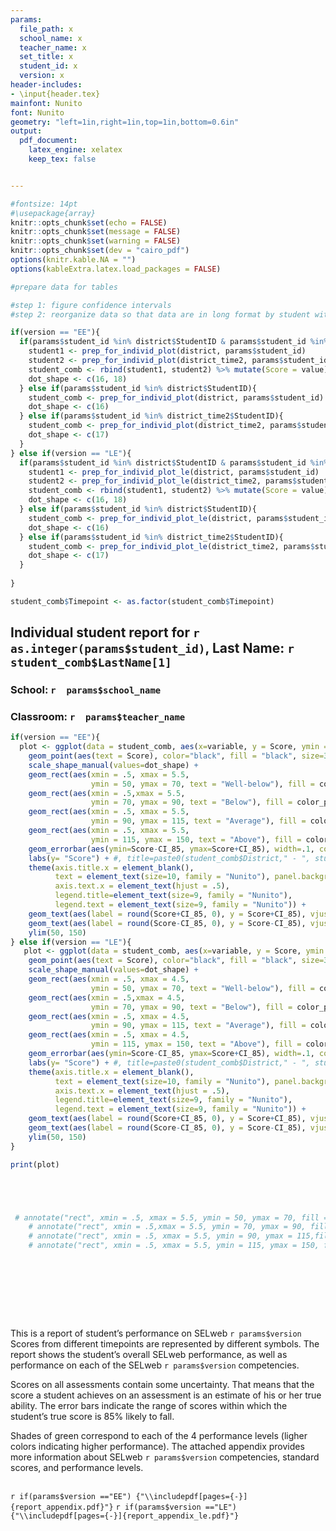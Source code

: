 ```yaml
---
params: 
  file_path: x
  school_name: x
  teacher_name: x
  set_title: x
  student_id: x
  version: x
header-includes:
- \input{header.tex}
mainfont: Nunito
font: Nunito
geometry: "left=1in,right=1in,top=1in,bottom=0.6in"
output: 
  pdf_document:
    latex_engine: xelatex
    keep_tex: false


---
```



```r
#fontsize: 14pt
#\usepackage{array}
knitr::opts_chunk$set(echo = FALSE)
knitr::opts_chunk$set(message = FALSE)
knitr::opts_chunk$set(warning = FALSE)
knitr::opts_chunk$set(dev = "cairo_pdf")
options(knitr.kable.NA = "")
options(kableExtra.latex.load_packages = FALSE)

```

```r


#prepare data for tables

#step 1: figure confidence intervals
#step 2: reorganize data so that data are in long format by student with scores and CI_85

if(version == "EE"){
  if(params$student_id %in% district$StudentID & params$student_id %in% district_time2$StudentID){
    student1 <- prep_for_individ_plot(district, params$student_id)
    student2 <- prep_for_individ_plot(district_time2, params$student_id)
    student_comb <- rbind(student1, student2) %>% mutate(Score = value)
    dot_shape <- c(16, 18)
  } else if(params$student_id %in% district$StudentID){
    student_comb <- prep_for_individ_plot(district, params$student_id)
    dot_shape <- c(16)
  } else if(params$student_id %in% district_time2$StudentID){
    student_comb <- prep_for_individ_plot(district_time2, params$student_id)
    dot_shape <- c(17)
  }
} else if(version == "LE"){
  if(params$student_id %in% district$StudentID & params$student_id %in% district_time2$StudentID){
    student1 <- prep_for_individ_plot_le(district, params$student_id)
    student2 <- prep_for_individ_plot_le(district_time2, params$student_id)
    student_comb <- rbind(student1, student2) %>% mutate(Score = value)
    dot_shape <- c(16, 18)
  } else if(params$student_id %in% district$StudentID){
    student_comb <- prep_for_individ_plot_le(district, params$student_id)
    dot_shape <- c(16)
  } else if(params$student_id %in% district_time2$StudentID){
    student_comb <- prep_for_individ_plot_le(district_time2, params$student_id)
    dot_shape <- c(17)
  }
  
}

student_comb$Timepoint <- as.factor(student_comb$Timepoint)

```




##  Individual student report for `r  as.integer(params$student_id)`, Last Name: `r student_comb$LastName[1]`
### School: `r  params$school_name`
### Classroom: `r  params$teacher_name`

```r

if(version == "EE"){
  plot <- ggplot(data = student_comb, aes(x=variable, y = Score, ymin = 50, ymax = 150, shape = Timepoint)) + #, group = Timepoint
    geom_point(aes(text = Score), color="black", fill = "black", size=3, position=position_dodge(0.5)) + 
    scale_shape_manual(values=dot_shape) + 
    geom_rect(aes(xmin = .5, xmax = 5.5, 
                  ymin = 50, ymax = 70, text = "Well-below"), fill = color_palette_dark_light[1], alpha = .1) +
    geom_rect(aes(xmin = .5,xmax = 5.5,
                  ymin = 70, ymax = 90, text = "Below"), fill = color_palette_dark_light[2], alpha = .1) +
    geom_rect(aes(xmin = .5, xmax = 5.5,
                  ymin = 90, ymax = 115, text = "Average"), fill = color_palette_dark_light[3], alpha = .1) + 
    geom_rect(aes(xmin = .5, xmax = 5.5,
                  ymin = 115, ymax = 150, text = "Above"), fill = color_palette_dark_light[4], alpha = .1) +
    geom_errorbar(aes(ymin=Score-CI_85, ymax=Score+CI_85), width=.1, colour="black", position=position_dodge(.5), alpha = .2) + 
    labs(y= "Score") + #, title=paste0(student_comb$District," - ", student_comb$School, " - ", student_comb$StudentID)
    theme(axis.title.x = element_blank(), 
          text = element_text(size=10, family = "Nunito"), panel.background = element_blank(),
          axis.text.x = element_text(hjust = .5),
          legend.title=element_text(size=9, family = "Nunito"),
          legend.text = element_text(size=9, family = "Nunito")) +
    geom_text(aes(label = round(Score+CI_85, 0), y = Score+CI_85), vjust = -.5, size = 2, position=position_dodge(.5)) +
    geom_text(aes(label = round(Score-CI_85, 0), y = Score-CI_85), vjust = 1.5, size = 2, position=position_dodge(.5)) + 
    ylim(50, 150)
} else if(version == "LE"){
   plot <- ggplot(data = student_comb, aes(x=variable, y = Score, ymin = 50, ymax = 150, shape = Timepoint)) + #, group = Timepoint
    geom_point(aes(text = Score), color="black", fill = "black", size=3, position=position_dodge(0.5)) + 
    scale_shape_manual(values=dot_shape) + 
    geom_rect(aes(xmin = .5, xmax = 4.5, 
                  ymin = 50, ymax = 70, text = "Well-below"), fill = color_palette_dark_light[1], alpha = .1) +
    geom_rect(aes(xmin = .5,xmax = 4.5,
                  ymin = 70, ymax = 90, text = "Below"), fill = color_palette_dark_light[2], alpha = .1) +
    geom_rect(aes(xmin = .5, xmax = 4.5,
                  ymin = 90, ymax = 115, text = "Average"), fill = color_palette_dark_light[3], alpha = .1) + 
    geom_rect(aes(xmin = .5, xmax = 4.5,
                  ymin = 115, ymax = 150, text = "Above"), fill = color_palette_dark_light[4], alpha = .1) +
    geom_errorbar(aes(ymin=Score-CI_85, ymax=Score+CI_85), width=.1, colour="black", position=position_dodge(.5), alpha = .2) + 
    labs(y= "Score") + #, title=paste0(student_comb$District," - ", student_comb$School, " - ", student_comb$StudentID)
    theme(axis.title.x = element_blank(), 
          text = element_text(size=10, family = "Nunito"), panel.background = element_blank(),
          axis.text.x = element_text(hjust = .5),
          legend.title=element_text(size=9, family = "Nunito"),
          legend.text = element_text(size=9, family = "Nunito")) +
    geom_text(aes(label = round(Score+CI_85, 0), y = Score+CI_85), vjust = -.5, size = 2, position=position_dodge(.5)) +
    geom_text(aes(label = round(Score-CI_85, 0), y = Score-CI_85), vjust = 1.5, size = 2, position=position_dodge(.5)) + 
    ylim(50, 150)
}

print(plot)





 # annotate("rect", xmin = .5, xmax = 5.5, ymin = 50, ymax = 70, fill = '#45874C', alpha = .6, label = "well-below") +
    # annotate("rect", xmin = .5,xmax = 5.5, ymin = 70, ymax = 90, fill = '#86C17D', alpha = .6) +
    # annotate("rect", xmin = .5, xmax = 5.5, ymin = 90, ymax = 115,fill = '#C0E4B8', alpha = .6) + 
    # annotate("rect", xmin = .5, xmax = 5.5, ymin = 115, ymax = 150, fill = '#EFF7EA', alpha = .6) +
  
  
  

```
<br>
<br>
<br>
  
This is a report of student’s performance on SELweb `r params$version` Scores from different timepoints are represented by different symbols. 
The report shows the student’s overall SELweb performance, as well as performance on each of the SELweb `r params$version` competencies.

Scores on all assessments contain some uncertainty. That means that the score a student achieves on an assessment is an estimate of his or her true ability. The error bars indicate the range of scores within which the student’s true score is 85% likely to fall.

Shades of green correspond to each of the 4 performance levels (ligher colors indicating higher performance).
The attached appendix provides more information about SELweb `r params$version` competencies, standard scores, and
performance levels.
<br>
<br>


`r if(params$version =="EE") {"\\includepdf[pages={-}]{report_appendix.pdf}"}`
`r if(params$version =="LE") {"\\includepdf[pages={-}]{report_appendix_le.pdf}"}`
